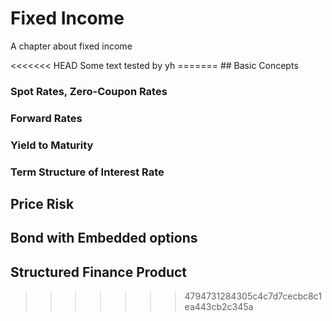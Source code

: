 # Fixed Income

A chapter about fixed income

<<<<<<< HEAD
Some text tested by yh
=======
## Basic Concepts

### Spot Rates, Zero-Coupon Rates

### Forward Rates

### Yield to Maturity

### Term Structure of Interest Rate

## Price Risk

## Bond with Embedded options

## Structured Finance Product
>>>>>>> 4794731284305c4c7d7cecbc8c1ea443cb2c345a
